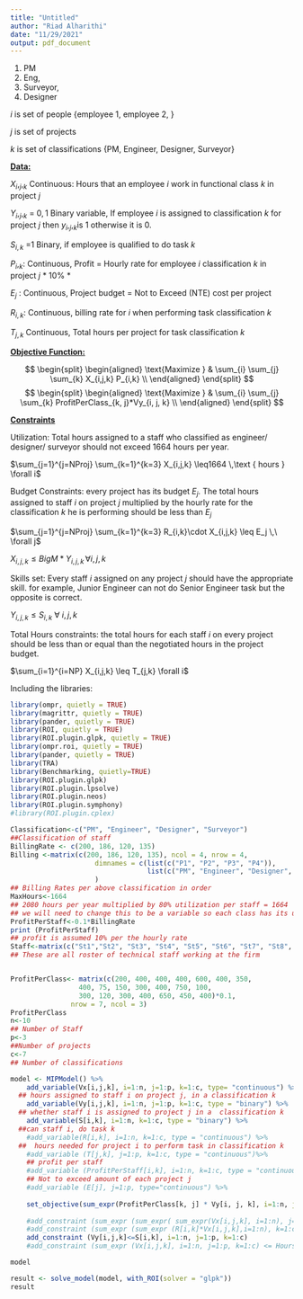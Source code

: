 ```yaml
---
title: "Untitled"
author: "Riad Alharithi"
date: "11/29/2021"
output: pdf_document
---
```


1.  PM
2.  Eng,
3.  Surveyor,
4.  Designer

$i$ is set of people {employee 1, employee 2, }

$j$ is set of projects

$k$ is set of classifications {PM, Engineer, Designer, Surveyor}

[**Data:**]{.ul}

$X_i,_j,_k$ Continuous: Hours that an employee $i$ work in functional class $k$ in project $j$

$Y_i,_j,_k$ = ${0, 1}$ Binary variable, If employee $i$ is assigned to classification $k$ for project $j$ then $y_i,_j,_k$is 1 otherwise it is 0.

$S_{i,k}$ =1 Binary, if employee is qualified to do task $k$

$P_i,_k$: Continuous, Profit = Hourly rate for employee $i$ classification $k$ in project $j$ * 10% *

$E_j$ : Continuous, Project budget = Not to Exceed (NTE) cost per project

$R_{i,k}$: Continuous, billing rate for $i$ when performing task classification $k$

$T_{j,k}$ Continuous,  Total hours per project for task classification $k$

[**Objective Function:**]{.ul}

$$
 \begin{split}
 \begin{aligned}
    \text{Maximize  }   &  \sum_{i} \sum_{j} \sum_{k} X_{i,j,k} P_{i,k} \\
 \end{aligned}
 \end{split}
$$
$$
 \begin{split}
 \begin{aligned}
    \text{Maximize  }   &  \sum_{i} \sum_{j} \sum_{k} ProfitPerClass_{k, j}*Vy_{i, j, k} \\
 \end{aligned}
 \end{split}
$$


[**Constraints**]{.ul}

Utilization: Total hours assigned to a staff who classified as engineer/ designer/ surveyor should not exceed 1664 hours per year.

$\sum_{j=1}^{j=NProj} \sum_{k=1}^{k=3} X_{i,j,k} \leq1664 \,\text { hours } \forall i$

Budget Constraints: every project has its budget $E_j$. The total hours assigned to staff $i$ on project $j$ multiplied by the hourly rate for the classification $k$ he is performing should be less than $E_j$

$\sum_{j=1}^{j=NProj} \sum_{k=1}^{k=3} R_{i,k}\cdot X_{i,j,k} \leq E_j \,\ \forall j$

$X_{i,j,k}\leq BigM * Y_{i,j,k} \,\forall i,j,k$

Skills set: Every staff $i$ assigned on any project $j$ should have the appropriate skill. for example, Junior Engineer can not do Senior Engineer task but the opposite is correct.

$Y_{i,j,k}\leq S_{i,k}\ \forall\ i, j, k$

Total Hours constraints:  the total hours for each staff $i$ on every project should be less than or equal than the negotiated hours in the project budget.

$\sum_{i=1}^{i=NP} X_{i,j,k} \leq T_{j,k} \forall i$

Including the libraries:

```r
library(ompr, quietly = TRUE)
library(magrittr, quietly = TRUE)
library(pander, quietly = TRUE)
library(ROI, quietly = TRUE)
library(ROI.plugin.glpk, quietly = TRUE)
library(ompr.roi, quietly = TRUE)
library(pander, quietly = TRUE)
library(TRA)
library(Benchmarking, quietly=TRUE)
library(ROI.plugin.glpk)
library(ROI.plugin.lpsolve)
library(ROI.plugin.neos)
library(ROI.plugin.symphony)
#library(ROI.plugin.cplex)
```

```r
Classification<-c("PM", "Engineer", "Designer", "Surveyor")
##Classification of staff
BillingRate <- c(200, 186, 120, 135) 
Billing <-matrix(c(200, 186, 120, 135), ncol = 4, nrow = 4,
                     dimnames = c(list(c("P1", "P2", "P3", "P4")),
                                  list(c("PM", "Engineer", "Designer", "Surveyor")))
                     )
## Billing Rates per above classification in order
MaxHours<-1664
## 2080 hours per year multiplied by 80% utilization per staff = 1664
## we will need to change this to be a variable so each class has its ulitzation factor
ProfitPerStaff<-0.1*BillingRate
print (ProfitPerStaff)
## profit is assumed 10% per the hourly rate
Staff<-matrix(c("St1","St2", "St3", "St4", "St5", "St6", "St7", "St8", "St9", "St10"), ncol = 10)
## These are all roster of technical staff working at the firm 


ProfitPerClass<- matrix(c(200, 400, 400, 400, 600, 400, 350,
                 400, 75, 150, 300, 400, 750, 100,
                 300, 120, 300, 400, 650, 450, 400)*0.1,
               nrow = 7, ncol = 3)
ProfitPerClass
n<-10
## Number of Staff
p<-3
##Number of projects
c<-7
## Number of classifications
```


```r
model <- MIPModel() %>%
    add_variable(Vx[i,j,k], i=1:n, j=1:p, k=1:c, type= "continuous") %>%
  ## hours assigned to staff i on project j, in a classification k
    add_variable(Vy[i,j,k], i=1:n, j=1:p, k=1:c, type = "binary") %>%
  ## whether staff i is assigned to project j in a  classification k
    add_variable(S[i,k], i=1:n, k=1:c, type = "binary") %>%
  ##can staff i, do task k
    #add_variable(R[i,k], i=1:n, k=1:c, type = "continuous") %>%
  ##  hours needed for project i to perform task in classification k
    #add_variable (T[j,k], j=1:p, k=1:c, type = "continuous")%>%
    ## profit per staff
    #add_variable (ProfitPerStaff[i,k], i=1:n, k=1:c, type = "continuous")%>%
    ## Not to exceed amount of each project j
    #add_variable (E[j], j=1:p, type="continuous") %>%
    
    set_objective(sum_expr(ProfitPerClass[k, j] * Vy[i, j, k], i=1:n, j=1:3, k=1:c), "max") %>% 
    
    #add_constraint (sum_expr (sum_expr( sum_expr(Vx[i,j,k], i=1:n), j=1:p), k=1:c) <=1664) %>%
    #add_constraint (sum_expr (sum_expr (R[i,k]*Vx[i,j,k],i=1:n), k=1:c) <= E[j] , j=1:p) %>%
    add_constraint (Vy[i,j,k]<=S[i,k], i=1:n, j=1:p, k=1:c)
    #add_constraint (sum_expr (Vx[i,j,k], i=1:n, j=1:p, k=1:c) <= Hours[k, j], k=1:7, j=1:3)

model

result <- solve_model(model, with_ROI(solver = "glpk"))
result
```

